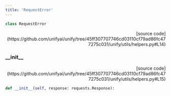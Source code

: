 ```yaml
---
title: 'RequestError'
---
```


```python
class RequestError
```

<p align="right">[source code](https://github.com/unifyai/unify/tree/45ff307707746cd03110cf79ad86fc477275c031/unify/utils/helpers.py#L14)</p>



### \_\_init\_\_

<p align="right">[source code](https://github.com/unifyai/unify/tree/45ff307707746cd03110cf79ad86fc477275c031/unify/utils/helpers.py#L15)</p>

```python
def __init__(self, response: requests.Response):
```


